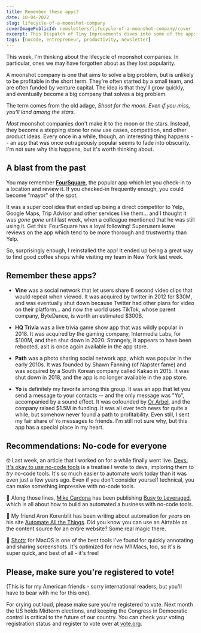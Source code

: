 ```yaml
---
title: Remember these apps?
date: 10-04-2022
slug: lifecycle-of-a-moonshot-company
coverImagePublicId: newsletters/lifecycle-of-a-moonshot-company/cover
excerpt: This Dispatch of Tiny Improvements dives into some of †he apps we've forgotten, no code tools, and time off.
tags: [nocode, entrepreneur, productivity, newsletter]
---
```


This week, I'm thinking about the lifecycle of moonshot companies. In particular, ones we may have forgotten about as they lost popularity.

A moonshot company is one that aims to solve a big problem, but is unlikely to be profitable in the short term. They're often started by a small team, and are often funded by venture capital. The idea is that they'll grow quickly, and eventually become a big company that solves a big problem.

The term comes from the old adage, _Shoot for the moon. Even if you miss, you'll land among the stars._

_Most_ moonshot companies don't make it to the moon or the stars. Instead, they become a stepping stone for new use cases, competition, and other product ideas. Every once in a while, though, an interesting thing happens -- an app that was once outrageously popular seems to fade into obscurity. I'm not sure why this happens, but it's worth thinking about.

## A blast from the past

You may remember [**FourSquare**](https://foursquare.com/), the popular app which let you check-in to a location and review it. If you checked-in frequently enough, you could become "mayor" of the spot.

It was a super cool idea that ended up being a direct competitor to Yelp, Google Maps, Trip Advisor and other services like them... and I thought it was _gone gone_ until last week, when a colleague mentioned that he was still using it. Get this: FourSquare has a loyal following! Superusers leave reviews on the app which tend to be more thorough and trustworthy than Yelp.

So, surprisingly enough, I reinstalled the app! It ended up being a great way to find good coffee shops while visiting my team in New York last week.

## Remember these apps?

- **Vine** was a social network that let users share 6 second video clips that would repeat when viewed. It was acquired by twitter in 2012 for $30M, and was eventually shut down because Twitter had other plans for video on their platform... and now the world uses TikTok, whose parent company, ByteDance, is worth an estimated $300B.

- **HQ Trivia** was a live trivia game show app that was wildly popular in 2018. It was acquired by the gaming company, Intermedia Labs, for $100M, and then shut down in 2020. Strangely, it appears to have been rebooted, asit is once again available in the app store.

- **Path** was a photo sharing social network app, which was popular in the early 2010s. It was founded by Shawn Fanning (of Napster fame) and was acquired by a South Korean company called Kakao in 2015. It was shut down in 2018, and the app is no longer available in the app store.

- **Yo** is definitely my favorite among this group. It was an app that let you send a message to your contacts -- and the only message was "Yo", accompanied by a sound effect. It was cofounded by [Or Arbel](https://twitter.com/orarbel), and the company raised $1.5M in funding. It was all over tech news for quite a while, but somehow never found a path to profitability. Even still, I sent my fair share of `Yo` messages to friends. I'm still not sure why, but this app has a special place in my heart.

## Recommendations: No-code for everyone

🤓 Last week, an article that I worked on for a while finally went live. [Devs: It's okay to use no-code tools](https://dev.to/stripe/devs-its-okay-to-use-no-code-tools-1gld) is a treatise I wrote to devs, imploring them to _try_ no-code tools. It's so much easier to automate work today than it was even just a few years ago. Even if you don't consider yourself technical, you can make something impressive with no-code tools.

🧪 Along those lines, [Mike Cardona](https://twitter.com/CSMikeCardona) has been publishing [Busy to Leveraged](https://letters.busytoleveraged.com/), which is all about how to build an automated a business with no-code tools.

🤖 My friend Aron Korenblit has been writing about automation for _years_ on his site [Automate All the Things](https://www.aatt.io/). Did you know you can use an Airtable as the content source for an entire website? Some real magic there.

📸 [Shottr](https://shottr.cc/) for MacOS is one of the best tools I've found for quickly annotating and sharing screenshots. It's optimized for new M1 Macs, too, so it's is super quick, and best of all - it's free!

## Please, make sure you're registered to vote!

(This is for my American friends - sorry international readers, but you'll have to bear with me for this one).

For crying out loud, please make sure you're registered to vote. Next month the US holds Midterm elections, and keeping the Congress in Democratic control is critical to the future of our country. You can check your voting registration status and register to vote over at [vote.org](https://www.vote.org/register-to-vote/).
